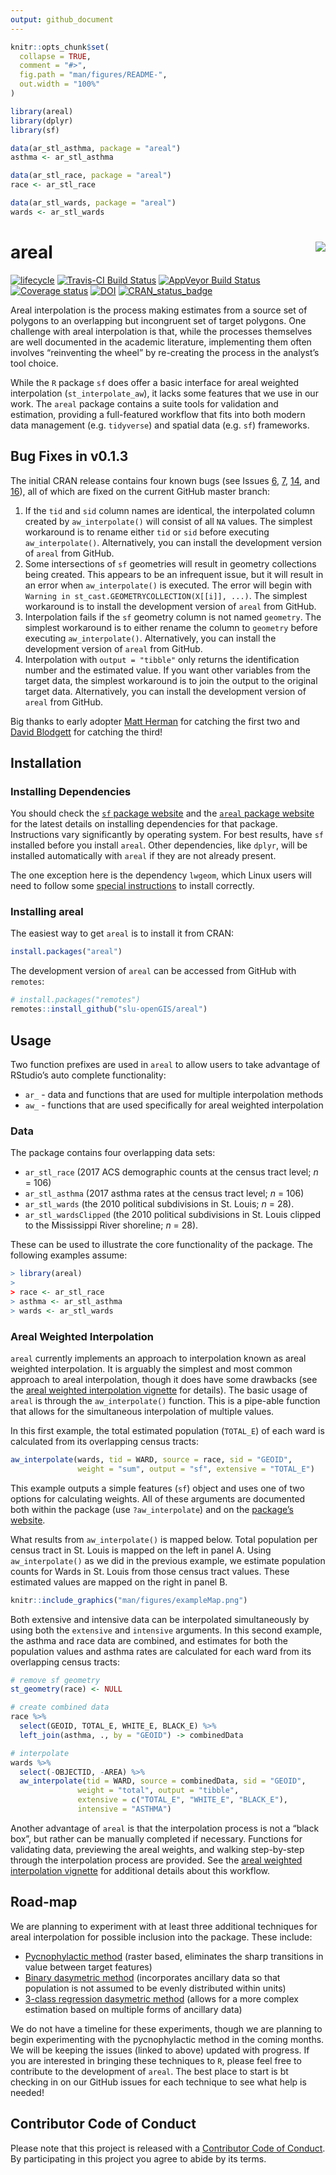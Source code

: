 ```yaml
---
output: github_document
---
```


<!-- README.md is generated from README.Rmd. Please edit that file -->

```r
knitr::opts_chunk$set(
  collapse = TRUE,
  comment = "#>",
  fig.path = "man/figures/README-",
  out.width = "100%"
)

library(areal)
library(dplyr)
library(sf)

data(ar_stl_asthma, package = "areal")
asthma <- ar_stl_asthma

data(ar_stl_race, package = "areal")
race <- ar_stl_race

data(ar_stl_wards, package = "areal")
wards <- ar_stl_wards
```

# areal <img src="man/figures/arealLogo.png" align="right" />

[![lifecycle](https://img.shields.io/badge/lifecycle-maturing-blue.svg)](https://www.tidyverse.org/lifecycle/#maturing)
[![Travis-CI Build Status](https://travis-ci.org/slu-openGIS/areal.svg?branch=master)](https://travis-ci.org/slu-openGIS/areal)
[![AppVeyor Build Status](https://ci.appveyor.com/api/projects/status/github/slu-openGIS/areal?branch=master&svg=true)](https://ci.appveyor.com/project/chris-prener/areal)
[![Coverage status](https://codecov.io/gh/slu-openGIS/areal/branch/master/graph/badge.svg)](https://codecov.io/github/slu-openGIS/areal?branch=master)
[![DOI](https://zenodo.org/badge/152279647.svg)](https://zenodo.org/badge/latestdoi/152279647)
[![CRAN_status_badge](http://www.r-pkg.org/badges/version/areal)](https://cran.r-project.org/package=areal)

Areal interpolation is the process making estimates from a source set of polygons to an overlapping but incongruent set of target polygons. One challenge with areal interpolation is that, while the processes themselves are well documented in the academic literature, implementing them often involves "reinventing the wheel" by re-creating the process in the analyst's tool choice. 

While the `R` package `sf` does offer a basic interface for areal weighted interpolation (`st_interpolate_aw`), it lacks some features that we use in our work. The `areal` package contains a suite tools for validation and estimation, providing a full-featured workflow that fits into both modern data management (e.g. `tidyverse`) and spatial data (e.g. `sf`) frameworks.

## Bug Fixes in v0.1.3
The initial CRAN release contains four known bugs (see Issues [6](https://github.com/slu-openGIS/areal/issues/6), [7](https://github.com/slu-openGIS/areal/issues/7), [14](https://github.com/slu-openGIS/areal/issues/14), and [16](https://github.com/slu-openGIS/areal/issues/16)), all of which are fixed on the current GitHub master branch:

1. If the `tid` and `sid` column names are identical, the interpolated column created by `aw_interpolate()` will consist of all `NA` values. The simplest workaround is to rename either `tid` or `sid` before executing `aw_interpolate()`. Alternatively, you can install the development version of `areal` from GitHub.
2. Some intersections of `sf` geometries will result in geometry collections being created. This appears to be an infrequent issue, but it will result in an error when `aw_interpolate()` is executed. The error will begin with `Warning in st_cast.GEOMETRYCOLLECTION(X[[i]], ...)`. The simplest workaround is to install the development version of `areal` from GitHub.
3. Interpolation fails if the `sf` geometry column is not named `geometry`. The simplest workaround is to either rename the column to `geometry` before executing `aw_interpolate()`. Alternatively, you can install the development version of `areal` from GitHub.
4. Interpolation with `output = "tibble"` only returns the identification number and the estimated value. If you want other variables from the target data, the simplest workaround is to join the output to the original target data. Alternatively, you can install the development version of `areal` from GitHub.

Big thanks to early adopter [Matt Herman](https://github.com/mfherman) for catching the first two and [David Blodgett](https://github.com/dblodgett-usgs) for catching the third!

## Installation
### Installing Dependencies
You should check the [`sf` package website](https://r-spatial.github.io/sf/) and the [`areal` package website](https://slu-openGIS.github.io/areal/) for the latest details on installing dependencies for that package. Instructions vary significantly by operating system. For best results, have `sf` installed before you install `areal`. Other dependencies, like `dplyr`, will be installed automatically with `areal` if they are not already present.

The one exception here is the dependency `lwgeom`, which Linux users will need to follow some [special instructions](https://github.com/r-spatial/lwgeom) to install correctly.

### Installing areal
The easiest way to get `areal` is to install it from CRAN:

``` r
install.packages("areal")
```

The development version of `areal` can be accessed from GitHub with `remotes`:

```r
# install.packages("remotes")
remotes::install_github("slu-openGIS/areal")
```

## Usage 
Two function prefixes are used in `areal` to allow users to take advantage of RStudio's auto complete functionality:

* `ar_` - data and functions that are used for multiple interpolation methods
* `aw_` - functions that are used specifically for areal weighted interpolation

### Data
The package contains four overlapping data sets: 

* `ar_stl_race` (2017 ACS demographic counts at the census tract level; *n* = 106) 
* `ar_stl_asthma` (2017 asthma rates at the census tract level; *n* = 106)
* `ar_stl_wards` (the 2010 political subdivisions in St. Louis; *n* = 28). 
* `ar_stl_wardsClipped` (the 2010 political subdivisions in St. Louis clipped to the Mississippi River shoreline; *n* = 28). 

These can be used to illustrate the core functionality of the package. The following examples assume:

```r
> library(areal)
>
> race <- ar_stl_race
> asthma <- ar_stl_asthma
> wards <- ar_stl_wards
```

### Areal Weighted Interpolation
`areal` currently implements an approach to interpolation known as areal weighted interpolation. It is arguably the simplest and most common approach to areal interpolation, though it does have some drawbacks (see the [areal weighted interpolation vignette](https://slu-opengis.github.io/areal/articles/areal-weighted-interpolation.html) for details). The basic usage of `areal` is through the `aw_interpolate()` function. This is a pipe-able function that allows for the simultaneous interpolation of multiple values.

In this first example, the total estimated population (`TOTAL_E`) of each ward is calculated from its overlapping census tracts:

```r
aw_interpolate(wards, tid = WARD, source = race, sid = "GEOID", 
               weight = "sum", output = "sf", extensive = "TOTAL_E")
```

This example outputs a simple features (`sf`) object and uses one of two options for calculating weights. All of these arguments are documented both within the package (use `?aw_interpolate`) and on the [package's website](https://slu-opengis.github.io/areal/). 

What results from `aw_interpolate()` is mapped below. Total population per census tract in St. Louis is mapped on the left in panel A. Using `aw_interpolate()` as we did in the previous example, we estimate population counts for Wards in St. Louis from those census tract values. These estimated values are mapped on the right in panel B.

```r
knitr::include_graphics("man/figures/exampleMap.png")
```

Both extensive and intensive data can be interpolated simultaneously by using both the `extensive` and `intensive` arguments. In this second example, the asthma and race data are combined, and estimates for both the population values and asthma rates are calculated for each ward from its overlapping census tracts:

```r
# remove sf geometry
st_geometry(race) <- NULL

# create combined data
race %>%
  select(GEOID, TOTAL_E, WHITE_E, BLACK_E) %>%
  left_join(asthma, ., by = "GEOID") -> combinedData

# interpolate
wards %>%
  select(-OBJECTID, -AREA) %>%
  aw_interpolate(tid = WARD, source = combinedData, sid = "GEOID", 
               weight = "total", output = "tibble", 
               extensive = c("TOTAL_E", "WHITE_E", "BLACK_E"),
               intensive = "ASTHMA")
```

Another advantage of `areal` is that the interpolation process is not a "black box", but rather can be manually completed if necessary. Functions for validating data, previewing the areal weights, and walking step-by-step through the interpolation process are provided. See the [areal weighted interpolation vignette](https://slu-opengis.github.io/areal/articles/areal-weighted-interpolation.html) for additional details about this workflow.

## Road-map 
We are planning to experiment with at least three additional techniques for areal interpolation for possible inclusion into the package. These include:

- [Pycnophylactic method](https://github.com/slu-openGIS/areal/issues/1) (raster based, eliminates the sharp transitions in value between target features)
- [Binary dasymetric method](https://github.com/slu-openGIS/areal/issues/2) (incorporates ancillary data so that population is not assumed to be evenly distributed within units)
- [3-class regression dasymetric method](https://github.com/slu-openGIS/areal/issues/3) (allows for a more complex estimation based on multiple forms of ancillary data)

We do not have a timeline for these experiments, though we are planning to begin experimenting with the pycnophylactic method in the coming months. We will be keeping the issues (linked to above) updated with progress. If you are interested in bringing these techniques to `R`, please feel free to contribute to the development of `areal`. The best place to start is bt checking in on our GitHub issues for each technique to see what help is needed!

## Contributor Code of Conduct
Please note that this project is released with a [Contributor Code of Conduct](.github/CODE_OF_CONDUCT.md). By participating in this project you agree to abide by its terms.

